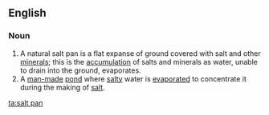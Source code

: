 ==English==

===Noun===
{{en-noun|sg=[[salt]] [[pan]]}}
{{wikipedia}}

#A natural salt pan is a flat expanse of ground covered with salt and other [[mineral]]s; this is the [[accumulation]] of salts and minerals as water, unable to drain into the ground, evaporates.
#A [[man-made]] [[pond]] where [[salty]] water is [[evaporate]]d to concentrate it during the making of [[salt]].

[[ta:salt pan]]
